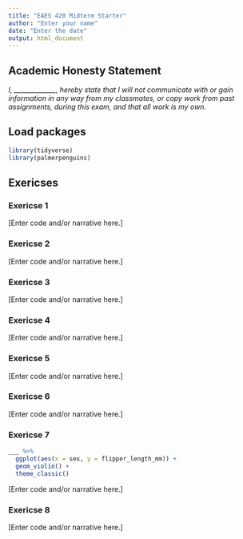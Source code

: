 ```yaml
---
title: "EAES 420 Midterm Starter"
author: "Enter your name"
date: "Enter the date"
output: html_document
---
```


## Academic Honesty Statement

*I, \_\_\_\_\_\_\_\_\_\_\_\_\_, hereby state that I will not communicate with or gain information in any way from my classmates, or copy work from past assignments, during this exam, and that all work is my own.*

## Load packages

```r
library(tidyverse)
library(palmerpenguins)
```

## Exericses

### Exericse 1

[Enter code and/or narrative here.]

### Exericse 2

[Enter code and/or narrative here.]

### Exericse 3

[Enter code and/or narrative here.]

### Exericse 4

[Enter code and/or narrative here.]

### Exericse 5

[Enter code and/or narrative here.]

### Exericse 6

[Enter code and/or narrative here.]

### Exericse 7

```r
___ %>% 
  ggplot(aes(x = sex, y = flipper_length_mm)) +
  geom_violin() +
  theme_classic()
```

[Enter code and/or narrative here.]

### Exericse 8

[Enter code and/or narrative here.]
